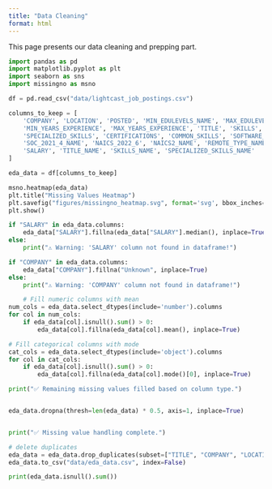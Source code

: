 ```yaml
---
title: "Data Cleaning"
format: html
---
```


This page presents our data cleaning and prepping part.

```python
import pandas as pd
import matplotlib.pyplot as plt
import seaborn as sns
import missingno as msno

df = pd.read_csv("data/lightcast_job_postings.csv")

columns_to_keep = [
    'COMPANY', 'LOCATION', 'POSTED', 'MIN_EDULEVELS_NAME', 'MAX_EDULEVELS_NAME',
    'MIN_YEARS_EXPERIENCE', 'MAX_YEARS_EXPERIENCE', 'TITLE', 'SKILLS',
    'SPECIALIZED_SKILLS', 'CERTIFICATIONS', 'COMMON_SKILLS', 'SOFTWARE_SKILLS',
    'SOC_2021_4_NAME', 'NAICS_2022_6', 'NAICS2_NAME', 'REMOTE_TYPE_NAME',
    'SALARY', 'TITLE_NAME', 'SKILLS_NAME', 'SPECIALIZED_SKILLS_NAME'
]

eda_data = df[columns_to_keep]

```

```python
msno.heatmap(eda_data)
plt.title("Missing Values Heatmap")
plt.savefig("figures/missingno_heatmap.svg", format='svg', bbox_inches='tight')
plt.show()

```

```python
if "SALARY" in eda_data.columns:
    eda_data["SALARY"].fillna(eda_data["SALARY"].median(), inplace=True)
else:
    print("⚠️ Warning: 'SALARY' column not found in dataframe!")

if "COMPANY" in eda_data.columns:
    eda_data["COMPANY"].fillna("Unknown", inplace=True)
else:
    print("⚠️ Warning: 'COMPANY' column not found in dataframe!")

    # Fill numeric columns with mean
num_cols = eda_data.select_dtypes(include='number').columns
for col in num_cols:
    if eda_data[col].isnull().sum() > 0:
        eda_data[col].fillna(eda_data[col].mean(), inplace=True)

# Fill categorical columns with mode
cat_cols = eda_data.select_dtypes(include='object').columns
for col in cat_cols:
    if eda_data[col].isnull().sum() > 0:
        eda_data[col].fillna(eda_data[col].mode()[0], inplace=True)

print("✅ Remaining missing values filled based on column type.")


eda_data.dropna(thresh=len(eda_data) * 0.5, axis=1, inplace=True)


print("✅ Missing value handling complete.")

# delete duplicates
eda_data = eda_data.drop_duplicates(subset=["TITLE", "COMPANY", "LOCATION", "POSTED"])
eda_data.to_csv("data/eda_data.csv", index=False)

print(eda_data.isnull().sum())
```